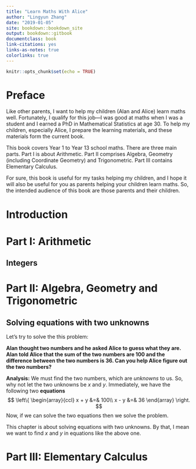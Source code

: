 ```yaml
--- 
title: "Learn Maths With Alice"
author: "Lingyun Zhang"
date: "2019-01-05"
site: bookdown::bookdown_site
output: bookdown::gitbook
documentclass: book
link-citations: yes
links-as-notes: true
colorlinks: true
---
```


```r
knitr::opts_chunk$set(echo = TRUE)
```

# Preface {-}

Like other parents, I want to help my children (Alan and Alice) learn maths well. Fortunately, I qualify for this job---I was good at maths when I was a student and I earned a PhD in Mathematical Statistics at age 30. To help my children, especially Alice, I prepare the learning materials, and these materials form the current book.

This book covers Year 1 to Year 13 school maths. There are three main parts. Part I is about Arithmetic. Part II comprises Algebra, Geometry (including Coordinate Geometry) and Trigonometric. Part III contains Elementary Calculus.

For sure, this book is useful for my tasks helping my children, and I hope it will also be useful for you as parents helping your children learn maths. So, the intended audience of this book are those parents and their children.

# Introduction {-}

# Part I: Arithmetic {-}

## Integers

# Part II: Algebra, Geometry and Trigonometric {-}

## Solving equations with two unknowns

Let's try to solve the this problem: 

**Alan thought two numbers and he asked Alice to guess what they are. Alan told Alice that the sum of the two numbers are 100 and the difference between the two numbers is 36. Can you help Alice figure out the two numbers?**

**Analysis:** We must find the two numbers, which are *unknowns* to us. So, why not let the two unknowns be $x$ and $y$. Immediately, we have the following two **equations** 
$$
\left\{
\begin{array}{ccl}
x + y &=& 100\\
x - y &=& 36
\end{array}
\right.
$$
Now, if we can solve the two equations then we solve the problem.

This chapter is about solving equations with two unknowns. By that, I mean we want to find $x$ and $y$ in equations like the above one.  

# Part III: Elementary Calculus {-}
